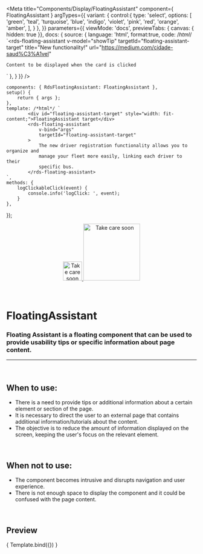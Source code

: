 
<Meta
	title="Components/Display/FloatingAssistant"
	component={ FloatingAssistant }
	argTypes={{
		variant: {
			control:{
				type: 'select',
				options: [
					'green',
					'teal',
					'turquoise',
					'blue',
					'indigo',
					'violet',
					'pink',
					'red',
					'orange',
					'amber',
				],
			}
		},
	}}
	parameters={{
		viewMode: 'docs',
		previewTabs: { canvas: { hidden: true }},
		docs: {
			source: {
				language: 'html',
				format:true,
				code: /*html*/ 
`<rds-floating-assistant
	v-model="showTip"
	targetId="floating-assistant-target"
	title="New functionality!"
	url="https://medium.com/cidade-saud%C3%A1vel"
>
	Content to be displayed when the card is clicked
</rds-floating-assistant>`
},
		}
	}}
/>

	components: { RdsFloatingAssistant: FloatingAssistant },
	setup() {
		return { args };
	},
	template: /*html*/ `
			<div id="floating-assistant-target" style="width: fit-content;">FloatingAssistant target</div>
			<rds-floating-assistant
				v-bind="args"
				targetId="floating-assistant-target"
			>
				The new driver registration functionality allows you to organize and
				manage your fleet more easily, linking each driver to their
				specific bus.
			</rds-floating-assistant>
	`,
	methods: {
		logClickableClick(event) {
			console.info('logClick: ', event);
		}
	},
});

<div align="center" style={{display: 'flex'}}>
    <a href="https://rahulaher.netlify.app">
        <img src="../../../public/img/logo/glyph-black-colored.svg" alt="Take care soon" width="50" />
        <img src="../../../public/img/logo/word-black-colored.svg" alt="Take care soon" width="150" />
    </a>
</div>

<br />
<br />

# FloatingAssistant

### Floating Assistant is a floating component that can be used to provide usability tips or specific information about page content.
---
<br />

## When to use:
- There is a need to provide tips or additional information about a certain element or section of the page.
- It is necessary to direct the user to an external page that contains additional information/tutorials about the content.
- The objective is to reduce the amount of information displayed on the screen, keeping the user's focus on the relevant element.


<br />

## When not to use:
- The component becomes intrusive and disrupts navigation and user experience.
- There is not enough space to display the component and it could be confused with the page content.

<br />

## Preview

<Canvas>
	<Story
		name="FloatingAssistant"
		args={{
			modelValue: true,
			url: 'https://rahulaher.netlify.app/',
		}}
	>
		{ Template.bind({}) }
	</Story>
</Canvas>

<ArgsTable story="FloatingAssistant" />
